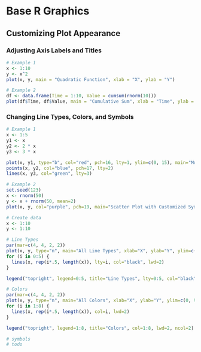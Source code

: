 # Base R Graphics


## Customizing Plot Appearance

### Adjusting Axis Labels and Titles

```r
# Example 1
x <- 1:10
y <- x^2
plot(x, y, main = "Quadratic Function", xlab = "X", ylab = "Y")

# Example 2
df <- data.frame(Time = 1:10, Value = cumsum(rnorm(10)))
plot(df$Time, df$Value, main = "Cumulative Sum", xlab = "Time", ylab = "Cumulative Value")
```

### Changing Line Types, Colors, and Symbols

```r
# Example 1
x <- 1:5
y1 <- x
y2 <- 2 * x
y3 <- 3 * x

plot(x, y1, type="b", col="red", pch=16, lty=1, ylim=c(0, 15), main="Multiple Lines Example")
points(x, y2, col="blue", pch=17, lty=2)
lines(x, y3, col="green", lty=3)

# Example 2
set.seed(123)
x <- rnorm(50)
y <- x + rnorm(50, mean=2)
plot(x, y, col="purple", pch=19, main="Scatter Plot with Customized Symbols", xlab="X", ylab="Y")
```

```r
# Create data
x <- 1:10
y <- 1:10

# Line Types
par(mar=c(4, 4, 2, 2))
plot(x, y, type="n", main="All Line Types", xlab="X", ylab="Y", ylim=c(0, 6))
for (i in 0:5) {
  lines(x, rep(i*.5, length(x)), lty=i, col="black", lwd=2)
}

legend("topright", legend=0:5, title="Line Types", lty=0:5, col="black", lwd=2, ncol=3)
```

```r
# Colors
par(mar=c(4, 4, 2, 2))
plot(x, y, type="n", main="All Colors", xlab="X", ylab="Y", ylim=c(0, 9))
for (i in 1:8) {
  lines(x, rep(i*.5, length(x)), col=i, lwd=2)
}

legend("topright", legend=1:8, title="Colors", col=1:8, lwd=2, ncol=2)
```

```r
# symbols
# todo
```